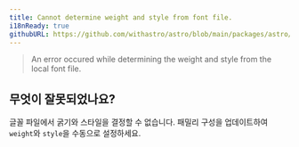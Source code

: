 ```yaml
---
title: Cannot determine weight and style from font file.
i18nReady: true
githubURL: https://github.com/withastro/astro/blob/main/packages/astro/src/core/errors/errors-data.ts
---
```


> An error occured while determining the weight and style from the local font file.

## 무엇이 잘못되었나요?
글꼴 파일에서 굵기와 스타일을 결정할 수 없습니다. 패밀리 구성을 업데이트하여 `weight`와 `style`을 수동으로 설정하세요.
